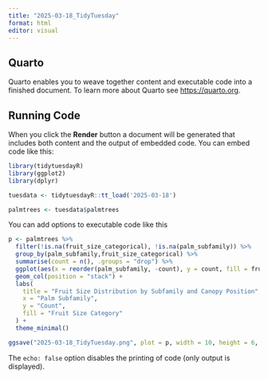 ```yaml
---
title: "2025-03-18_TidyTuesday"
format: html
editor: visual
---
```


## Quarto

Quarto enables you to weave together content and executable code into a finished document. To learn more about Quarto see <https://quarto.org>.

## Running Code

When you click the **Render** button a document will be generated that includes both content and the output of embedded code. You can embed code like this:

```r
library(tidytuesdayR)
library(ggplot2)
library(dplyr)
```


```r
tuesdata <- tidytuesdayR::tt_load('2025-03-18')

palmtrees <- tuesdata$palmtrees

```

You can add options to executable code like this

```r
p <- palmtrees %>%
  filter(!is.na(fruit_size_categorical), !is.na(palm_subfamily)) %>%
  group_by(palm_subfamily,fruit_size_categorical) %>%
  summarise(count = n(), .groups = "drop") %>%
  ggplot(aes(x = reorder(palm_subfamily, -count), y = count, fill = fruit_size_categorical)) +
  geom_col(position = "stack") +
  labs(
    title = "Fruit Size Distribution by Subfamily and Canopy Position",
    x = "Palm Subfamily",
    y = "Count",
    fill = "Fruit Size Category"
  ) +
  theme_minimal()

ggsave("2025-03-18_TidyTuesday.png", plot = p, width = 10, height = 6, dpi = 300,bg = "white")
```

The `echo: false` option disables the printing of code (only output is displayed).
